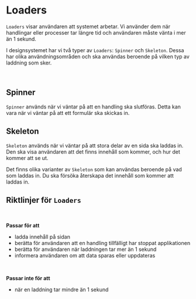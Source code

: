 

<Meta title="Komponenter/Loaders" />

# Loaders

`Loaders` visar användaren att systemet arbetar.
Vi använder dem när handlingar eller processer tar längre tid och användaren måste vänta i mer än 1 sekund.

I designsystemet har vi två typer av `Loaders`: `Spinner` och `Skeleton`. Dessa har olika användningsområden och ska användas beroende på vilken typ av laddning som sker.

<br/>

## Spinner

`Spinner` används när vi väntar på att en handling ska slutföras. Detta kan vara när vi väntar på att ett formulär ska skickas in.

<Canvas of={SpinnerStories.Preview} />

## Skeleton

`Skeleton` används när vi väntar på att stora delar av en sida ska laddas in. Den ska visa användaren att det finns innehåll som kommer, och hur det kommer att se ut.

Det finns olika varianter av `Skeleton` som kan användas beroende på vad som laddas in.
Du ska försöka återskapa det innehåll som kommer att laddas in.

<Canvas of={SkeletonStories.UsageExample} />

## Riktlinjer för `Loaders`

<br />

**Passar för att**
- ladda innehåll på sidan
- berätta för användaren att en handling tillfälligt har stoppat applikationen
- berätta för användaren när laddningen tar mer än 1 sekund
- informera användaren om att data sparas eller uppdateras

<br />

**Passar inte för att**
- när en laddning tar mindre än 1 sekund
